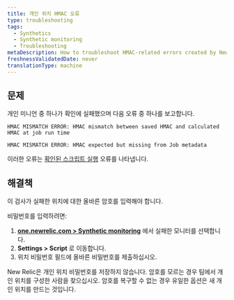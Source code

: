 ```yaml
---
title: 개인 위치 HMAC 오류
type: troubleshooting
tags:
  - Synthetics
  - Synthetic monitoring
  - Troubleshooting
metaDescription: How to troubleshoot HMAC-related errors created by New Relic synthetic private minions.
freshnessValidatedDate: never
translationType: machine
---
```


## 문제

개인 미니언 중 하나가 확인에 실패했으며 다음 오류 중 하나를 보고합니다.

```
HMAC MISMATCH ERROR: HMAC mismatch between saved HMAC and calculated HMAC at job run time
```

```
HMAC MISMATCH ERROR: HMAC expected but missing from Job metadata
```

이러한 오류는 [확인된 스크립트 실행](/docs/synthetics/new-relic-synthetics/private-locations/verified-script-execution-private-locations) 오류를 나타냅니다.

## 해결책

이 검사가 실패한 위치에 대한 올바른 암호를 입력해야 합니다.

비밀번호를 입력하려면:

1. **[one.newrelic.com > Synthetic monitoring](https://one.newrelic.com/synthetics-nerdlets)** 에서 실패한 모니터를 선택합니다.
2. **Settings > Script** 로 이동합니다.
3. 위치 비밀번호 필드에 올바른 비밀번호를 제출하십시오.

<Callout variant="tip">
  New Relic은 개인 위치 비밀번호를 저장하지 않습니다. 암호를 모르는 경우 팀에서 개인 위치를 구성한 사람을 찾으십시오. 암호를 복구할 수 없는 경우 유일한 옵션은 새 개인 위치를 만드는 것입니다.
</Callout>
